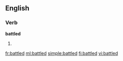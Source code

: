 ==English==

===Verb===
'''battled'''

# {{past of|[[battle]]}}

{{anagrams:en/abdeltt}}
[[fr:battled]]
[[ml:battled]]
[[simple:battled]]
[[fi:battled]]
[[vi:battled]]